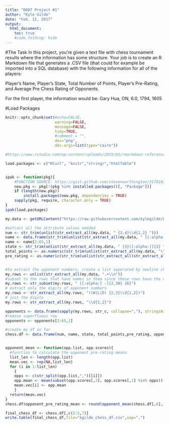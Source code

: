 ```yaml
---
title: "D607 Project #1"
author: "Kyle Gilde"
date: "Feb. 12, 2017"
output: 
  html_document:
    toc: true
    #code_folding: hide
---
```


<style>
.lightgreen table {
  background-color:#eff8e5;
.beige {
  background-color:beige;  
}
</style>
<div class = "beige">

#The Task
In this project, you're given a text file with chess tournament results where the information has some structure. Your job is to create an R Markdown file that generates a .CSV file (that could for example be imported into a SQL database) with the following information for all of the players:

Player's Name, Player's State, Total Number of Points, Player's Pre-Rating, and Average Pre Chess Rating of Opponents

For the first player, the information would be:
Gary Hua, ON, 6.0, 1794, 1605

#Load Packages
```r
knitr::opts_chunk$set(#echo=FALSE, 
                      warning=FALSE, 
                      message=FALSE,
                      tidy=TRUE,
                      #comment = "",
                      dev="png", 
                      dev.args=list(type="cairo"))

#https://www.rstudio.com/wp-content/uploads/2015/03/rmarkdown-reference.pdf

load.packages <- c("RCurl", "knitr","stringr","htmlTable")


ipak <- function(pkg){
    #FUNCTION SOURCE: https://gist.github.com/stevenworthington/3178163
    new.pkg <- pkg[!(pkg %in% installed.packages()[, "Package"])]
    if (length(new.pkg)) 
        install.packages(new.pkg, dependencies = TRUE)
    sapply(pkg, require, character.only = TRUE)
}
ipak(load.packages)
```



```r

my.data <- getURLContent("https://raw.githubusercontent.com/kylegilde/D607-Data-Acquistion/master/data-sets/tournamentinfo.txt")

#extract all the attribute values needed
num <- str_trim(unlist(str_extract_all(my.data, " {3,4}\\d{1,2} ")))
name <- data.frame(str_trim(unlist(str_extract_all(my.data, " [[:alpha:] -]{2,30} {6}"))), stringsAsFactors = F)
name <- name[2:65,1]
state <- str_trim(unlist(str_extract_all(my.data, " {3}[[:alpha:]]{2} ")))
total_points <- as.numeric(str_trim(unlist(str_extract_all(my.data, "\\d\\.\\d"))))
pre_rating <- as.numeric(str_trim(unlist(str_extract_all(str_extract_all(my.data, ": {1,2}\\d{3,4}( {3}|P)"),"\\d+"))))


#to extract the opponent numbers, create a list seperated by newline characters
my.rows <- unlist(str_extract_all(my.data, ".+\\n"))
#subset to the rows that have names in them since these rows have the opponent numbers in them
my.rows <- str_subset(my.rows, " [[:alpha:] -]{2,30} {6}")
# extract only the digits of opponent numbers
my.rows <- str_extract_all(my.rows, "((W|L|D) {2,3}\\d{1,2})")
# just the digits
my.rows <- str_extract_all(my.rows, "\\d{1,2}")

opponents <- data.frame(sapply(my.rows, str_c, collapse=","), stringsAsFactors = F)
#remove superfluous row
opponents <- opponents[2:65,1]

#create my df so far
chess.df <- data.frame(num, name, state, total_points,pre_rating, opponents, stringsAsFactors = F)


opponent_mean <- function(opp.list, opp.scores){
  #function to calculate the opponent pre-rating means
  list_len <- length(opp.list)
  mean.vec <- rep(NA,list_len)
  for (i in 1:list_len)
    {
    opps <- c(str_split(opp.list,",")[[i]])
    opp.mean <- mean(subset(opp.scores[,2], opp.scores[,1] %in% opps))
    mean.vec[i] <- opp.mean
    }
  return(mean.vec)
}
chess.df$opponent_pre_rating_mean <- round(opponent_mean(chess.df[,6], chess.df[,c(1,5)]))

final_chess_df <- chess.df[,c(2:5,7)]
write.table(final_chess_df,file="kgilde_chess_df.csv",sep=",")
```

</div>